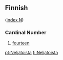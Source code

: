 ==Finnish==
([[Wiktionary:Finnish_index_n|index N]])

===Cardinal Number===

#[[fourteen]]

[[pt:Neljätoista]]
[[fi:Neljätoista]]